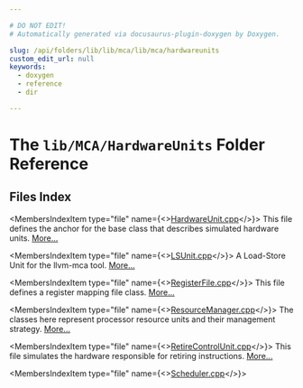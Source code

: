 ```yaml
---

# DO NOT EDIT!
# Automatically generated via docusaurus-plugin-doxygen by Doxygen.

slug: /api/folders/lib/lib/mca/lib/mca/hardwareunits
custom_edit_url: null
keywords:
  - doxygen
  - reference
  - dir

---
```





# The `lib/MCA/HardwareUnits` Folder Reference

<DoxygenPage pluginConfig={pluginConfig}>



## Files Index

<MembersIndex>

<MembersIndexItem
  type="file"
  name={<><a href="/docs/api/files/lib/lib/mca/lib/mca/hardwareunits/hardwareunit-cpp">HardwareUnit.cpp</a></>}>
This file defines the anchor for the base class that describes simulated hardware units. <a href="/docs/api/files/lib/lib/mca/lib/mca/hardwareunits/hardwareunit-cpp/#details">More...</a>
</MembersIndexItem>

<MembersIndexItem
  type="file"
  name={<><a href="/docs/api/files/lib/lib/mca/lib/mca/hardwareunits/lsunit-cpp">LSUnit.cpp</a></>}>
A Load-Store Unit for the llvm-mca tool. <a href="/docs/api/files/lib/lib/mca/lib/mca/hardwareunits/lsunit-cpp/#details">More...</a>
</MembersIndexItem>

<MembersIndexItem
  type="file"
  name={<><a href="/docs/api/files/lib/lib/mca/lib/mca/hardwareunits/registerfile-cpp">RegisterFile.cpp</a></>}>
This file defines a register mapping file class. <a href="/docs/api/files/lib/lib/mca/lib/mca/hardwareunits/registerfile-cpp/#details">More...</a>
</MembersIndexItem>

<MembersIndexItem
  type="file"
  name={<><a href="/docs/api/files/lib/lib/mca/lib/mca/hardwareunits/resourcemanager-cpp">ResourceManager.cpp</a></>}>
The classes here represent processor resource units and their management strategy. <a href="/docs/api/files/lib/lib/mca/lib/mca/hardwareunits/resourcemanager-cpp/#details">More...</a>
</MembersIndexItem>

<MembersIndexItem
  type="file"
  name={<><a href="/docs/api/files/lib/lib/mca/lib/mca/hardwareunits/retirecontrolunit-cpp">RetireControlUnit.cpp</a></>}>
This file simulates the hardware responsible for retiring instructions. <a href="/docs/api/files/lib/lib/mca/lib/mca/hardwareunits/retirecontrolunit-cpp/#details">More...</a>
</MembersIndexItem>

<MembersIndexItem
  type="file"
  name={<><a href="/docs/api/files/lib/lib/mca/lib/mca/hardwareunits/scheduler-cpp">Scheduler.cpp</a></>}>
</MembersIndexItem>

</MembersIndex>


</DoxygenPage>
